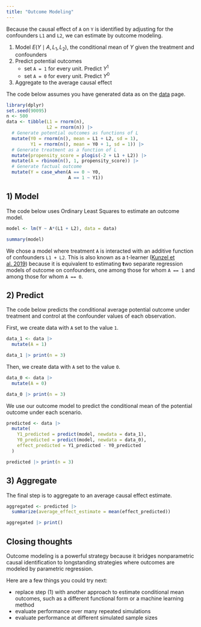 ```yaml
---
title: "Outcome Modeling"
---
```


Because the causal effect of `A` on `Y` is identified by adjusting for the confounders `L1` and `L2`, we can estimate by outcome modeling.

1) Model $E(Y\mid A, L_1, L_2)$, the conditional mean of $Y$ given the treatment and confounders
2) Predict potential outcomes
     * set `A = 1` for every unit. Predict $Y^1$
     * set `A = 0` for every unit. Predict $Y^0$
3) Aggregate to the average causal effect

The code below assumes you have generated data as on the [data](data.qmd) page.

```r
library(dplyr)
set.seed(90095)
n <- 500
data <- tibble(L1 = rnorm(n),
               L2 = rnorm(n)) |>
  # Generate potential outcomes as functions of L
  mutate(Y0 = rnorm(n(), mean = L1 + L2, sd = 1),
         Y1 = rnorm(n(), mean = Y0 + 1, sd = 1)) |>
  # Generate treatment as a function of L
  mutate(propensity_score = plogis(-2 + L1 + L2)) |>
  mutate(A = rbinom(n(), 1, propensity_score)) |>
  # Generate factual outcome
  mutate(Y = case_when(A == 0 ~ Y0,
                       A == 1 ~ Y1))
```

## 1) Model

The code below uses Ordinary Least Squares to estimate an outcome model.

```r
model <- lm(Y ~ A*(L1 + L2), data = data)
```
```r
summary(model)
```

We chose a model where treatment `A` is interacted with an additive function of confounders `L1 + L2`. This is also known as a t-learner ([Kunzel et al. 2019](https://www.pnas.org/doi/abs/10.1073/pnas.1804597116)) because it is equivalent to estimating **t**wo separate regression models of outcome on confounders, one among those for whom `A == 1` and among those for whom `A == 0`.

## 2) Predict

The code below predicts the conditional average potential outcome under treatment and control at the confounder values of each observation.

First, we create data with `A` set to the value `1`.

```r
data_1 <- data |>
  mutate(A = 1)
```
```r
data_1 |> print(n = 3)
```

Then, we create data with `A` set to the value `0`.

```r
data_0 <- data |>
  mutate(A = 0)
```
```r
data_0 |> print(n = 3)
```

We use our outcome model to predict the conditional mean of the potential outcome under each scenario.

```r
predicted <- data |>
  mutate(
    Y1_predicted = predict(model, newdata = data_1),
    Y0_predicted = predict(model, newdata = data_0),
    effect_predicted = Y1_predicted - Y0_predicted
  )
```
```r
predicted |> print(n = 3)
```

## 3) Aggregate

The final step is to aggregate to an average causal effect estimate.

```r
aggregated <- predicted |>
  summarize(average_effect_estimate = mean(effect_predicted))
```
```r
aggregated |> print()
```

## Closing thoughts

Outcome modeling is a powerful strategy because it bridges nonparametric causal identification to longstanding strategies where outcomes are modeled by parametric regression.

Here are a few things you could try next:

- replace step (1) with another approach to estimate conditional mean outcomes, such as a different functional form or a machine learning method
- evaluate performance over many repeated simulations
- evaluate performance at different simulated sample sizes

